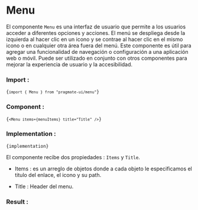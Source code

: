 
# Menu

El componente `Menu` es una interfaz de usuario que permite a los usuarios acceder a diferentes opciones y acciones. El
menú se despliega desde la izquierda al hacer clic en un icono y se contrae al hacer clic en el mismo icono o en
cualquier otra área fuera del menú. Este componente es útil para agregar una funcionalidad de navegación o configuración
a una aplicación web o móvil. Puede ser utilizado en conjunto con otros componentes para mejorar la experiencia de
usuario y la accesibilidad.

### Import :

<Code>{`import { Menu } from "pragmate-ui/menu"`}</Code>

### Component :

<Code>{`<Menu items={menuItems} title="Title" />`}</Code>
### Implementation :

<Code>{implementation}</Code>

El componente recibe dos propiedades : `Items` y `Title`.

-   Items : es un arreglo de objetos donde a cada objeto le especificamos el titulo del enlace, el icono y su path.

-   Title : Header del menu.

### Result :

<Result />
